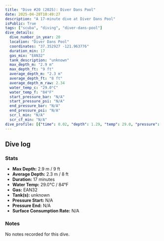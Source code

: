 ```yaml
---
title: "Dive #20 (2025): Diver Dans Pool"
date: 2025-04-28T10:49:27
description: "A 17-minute dive at Diver Dans Pool"
isPublic: True
tags: ["scuba", "diving", "diver-dans-pool"]
dive_details:
  dive_number_in_year: 20
  location: "Diver Dans Pool"
  coordinates: "37.352927 -121.963776"
  duration_min: 17
  gas_mix: "EAN32"
  tank_description: "unknown"
  max_depth_m: "2.9 m"
  max_depth_ft: "9 ft"
  average_depth_m: "2.3 m"
  average_depth_ft: "8 ft"
  average_depth_m_raw: 2.34
  water_temp_c: "29.0°C"
  water_temp_f: "84°F"
  start_pressure_bar: "N/A"
  start_pressure_psi: "N/A"
  end_pressure_bar: "N/A"
  end_pressure_psi: "N/A"
  scr_l_min: "N/A"
  scr_cf_min: "N/A"
dive_profile: [{"time": 0.02, "depth": 1.29, "temp": 29.0, "pressure": null}, {"time": 0.02, "depth": 0.0, "temp": 29.0, "pressure": null}, {"time": 0.03, "depth": 1.46, "temp": 29.0, "pressure": null}, {"time": 0.13, "depth": 1.56, "temp": 29.0, "pressure": null}, {"time": 0.17, "depth": 1.67, "temp": 29.0, "pressure": null}, {"time": 0.2, "depth": 1.91, "temp": 29.0, "pressure": null}, {"time": 0.22, "depth": 2.16, "temp": 29.0, "pressure": null}, {"time": 0.28, "depth": 2.05, "temp": 29.0, "pressure": null}, {"time": 0.33, "depth": 1.95, "temp": 29.0, "pressure": null}, {"time": 0.35, "depth": 1.85, "temp": 29.0, "pressure": null}, {"time": 0.45, "depth": 1.72, "temp": 29.0, "pressure": null}, {"time": 0.47, "depth": 1.51, "temp": 29.0, "pressure": null}, {"time": 0.6, "depth": 1.62, "temp": 29.0, "pressure": null}, {"time": 0.7, "depth": 1.76, "temp": 29.0, "pressure": null}, {"time": 0.85, "depth": 1.64, "temp": 29.0, "pressure": null}, {"time": 0.95, "depth": 1.74, "temp": 29.0, "pressure": null}, {"time": 1.13, "depth": 1.86, "temp": 29.0, "pressure": null}, {"time": 1.25, "depth": 1.99, "temp": 29.0, "pressure": null}, {"time": 1.28, "depth": 2.18, "temp": 29.0, "pressure": null}, {"time": 1.32, "depth": 2.3, "temp": 29.0, "pressure": null}, {"time": 1.35, "depth": 2.5, "temp": 29.0, "pressure": null}, {"time": 1.37, "depth": 2.62, "temp": 29.0, "pressure": null}, {"time": 1.42, "depth": 2.44, "temp": 29.0, "pressure": null}, {"time": 1.45, "depth": 2.54, "temp": 29.0, "pressure": null}, {"time": 1.58, "depth": 2.65, "temp": 29.0, "pressure": null}, {"time": 1.62, "depth": 2.54, "temp": 29.0, "pressure": null}, {"time": 1.75, "depth": 2.42, "temp": 29.0, "pressure": null}, {"time": 1.98, "depth": 2.3, "temp": 29.0, "pressure": null}, {"time": 2.12, "depth": 2.19, "temp": 29.0, "pressure": null}, {"time": 2.2, "depth": 2.07, "temp": 29.0, "pressure": null}, {"time": 2.25, "depth": 2.25, "temp": 29.0, "pressure": null}, {"time": 2.28, "depth": 2.39, "temp": 29.0, "pressure": null}, {"time": 2.38, "depth": 2.5, "temp": 29.0, "pressure": null}, {"time": 2.47, "depth": 2.39, "temp": 29.0, "pressure": null}, {"time": 2.85, "depth": 2.54, "temp": 29.0, "pressure": null}, {"time": 2.9, "depth": 2.44, "temp": 29.0, "pressure": null}, {"time": 2.98, "depth": 2.55, "temp": 29.0, "pressure": null}, {"time": 3.03, "depth": 2.4, "temp": 29.0, "pressure": null}, {"time": 3.12, "depth": 2.6, "temp": 29.0, "pressure": null}, {"time": 3.13, "depth": 2.73, "temp": 29.0, "pressure": null}, {"time": 3.17, "depth": 2.6, "temp": 29.0, "pressure": null}, {"time": 3.22, "depth": 2.42, "temp": 29.0, "pressure": null}, {"time": 3.23, "depth": 2.53, "temp": 29.0, "pressure": null}, {"time": 3.32, "depth": 2.42, "temp": 29.0, "pressure": null}, {"time": 3.38, "depth": 2.58, "temp": 29.0, "pressure": null}, {"time": 3.45, "depth": 2.43, "temp": 29.0, "pressure": null}, {"time": 3.5, "depth": 2.54, "temp": 29.0, "pressure": null}, {"time": 3.62, "depth": 2.66, "temp": 29.0, "pressure": null}, {"time": 3.67, "depth": 2.54, "temp": 29.0, "pressure": null}, {"time": 3.83, "depth": 2.71, "temp": 29.0, "pressure": null}, {"time": 3.87, "depth": 2.81, "temp": 29.0, "pressure": null}, {"time": 3.9, "depth": 2.67, "temp": 29.0, "pressure": null}, {"time": 4.02, "depth": 2.49, "temp": 29.0, "pressure": null}, {"time": 4.07, "depth": 2.6, "temp": 29.0, "pressure": null}, {"time": 4.15, "depth": 2.42, "temp": 29.0, "pressure": null}, {"time": 4.22, "depth": 2.56, "temp": 29.0, "pressure": null}, {"time": 4.38, "depth": 2.68, "temp": 29.0, "pressure": null}, {"time": 4.47, "depth": 2.79, "temp": 29.0, "pressure": null}, {"time": 4.52, "depth": 2.6, "temp": 29.0, "pressure": null}, {"time": 4.67, "depth": 2.45, "temp": 29.0, "pressure": null}, {"time": 4.68, "depth": 2.56, "temp": 29.0, "pressure": null}, {"time": 4.72, "depth": 2.67, "temp": 29.0, "pressure": null}, {"time": 4.82, "depth": 2.79, "temp": 29.0, "pressure": null}, {"time": 4.98, "depth": 2.6, "temp": 29.0, "pressure": null}, {"time": 5.05, "depth": 2.74, "temp": 29.0, "pressure": null}, {"time": 5.1, "depth": 2.63, "temp": 29.0, "pressure": null}, {"time": 5.17, "depth": 2.73, "temp": 29.0, "pressure": null}, {"time": 5.35, "depth": 2.53, "temp": 29.0, "pressure": null}, {"time": 5.5, "depth": 2.68, "temp": 29.0, "pressure": null}, {"time": 5.57, "depth": 2.49, "temp": 29.0, "pressure": null}, {"time": 5.58, "depth": 2.63, "temp": 29.0, "pressure": null}, {"time": 5.62, "depth": 2.75, "temp": 29.0, "pressure": null}, {"time": 5.73, "depth": 2.86, "temp": 29.0, "pressure": null}, {"time": 5.78, "depth": 2.7, "temp": 29.0, "pressure": null}, {"time": 5.82, "depth": 2.6, "temp": 29.0, "pressure": null}, {"time": 5.88, "depth": 2.4, "temp": 29.0, "pressure": null}, {"time": 5.93, "depth": 2.51, "temp": 29.0, "pressure": null}, {"time": 5.97, "depth": 2.65, "temp": 29.0, "pressure": null}, {"time": 6.07, "depth": 2.81, "temp": 29.0, "pressure": null}, {"time": 6.1, "depth": 2.6, "temp": 29.0, "pressure": null}, {"time": 6.13, "depth": 2.72, "temp": 29.0, "pressure": null}, {"time": 6.18, "depth": 2.62, "temp": 29.0, "pressure": null}, {"time": 6.23, "depth": 2.72, "temp": 29.0, "pressure": null}, {"time": 6.25, "depth": 2.83, "temp": 29.0, "pressure": null}, {"time": 6.28, "depth": 2.7, "temp": 29.0, "pressure": null}, {"time": 6.35, "depth": 2.82, "temp": 29.0, "pressure": null}, {"time": 6.38, "depth": 2.7, "temp": 29.0, "pressure": null}, {"time": 6.57, "depth": 2.52, "temp": 29.0, "pressure": null}, {"time": 6.62, "depth": 2.65, "temp": 29.0, "pressure": null}, {"time": 6.67, "depth": 2.51, "temp": 29.0, "pressure": null}, {"time": 6.72, "depth": 2.62, "temp": 29.0, "pressure": null}, {"time": 6.82, "depth": 2.73, "temp": 29.0, "pressure": null}, {"time": 6.9, "depth": 2.63, "temp": 29.0, "pressure": null}, {"time": 7.03, "depth": 2.74, "temp": 29.0, "pressure": null}, {"time": 7.1, "depth": 2.61, "temp": 29.0, "pressure": null}, {"time": 7.22, "depth": 2.78, "temp": 29.0, "pressure": null}, {"time": 7.23, "depth": 2.65, "temp": 29.0, "pressure": null}, {"time": 7.33, "depth": 2.47, "temp": 29.0, "pressure": null}, {"time": 7.35, "depth": 2.67, "temp": 29.0, "pressure": null}, {"time": 7.42, "depth": 2.56, "temp": 29.0, "pressure": null}, {"time": 7.53, "depth": 2.66, "temp": 29.0, "pressure": null}, {"time": 7.65, "depth": 2.8, "temp": 29.0, "pressure": null}, {"time": 7.68, "depth": 2.69, "temp": 29.0, "pressure": null}, {"time": 7.72, "depth": 2.58, "temp": 29.0, "pressure": null}, {"time": 7.75, "depth": 2.77, "temp": 29.0, "pressure": null}, {"time": 7.88, "depth": 2.67, "temp": 29.0, "pressure": null}, {"time": 7.9, "depth": 2.55, "temp": 29.0, "pressure": null}, {"time": 7.93, "depth": 2.69, "temp": 29.0, "pressure": null}, {"time": 7.97, "depth": 2.81, "temp": 29.0, "pressure": null}, {"time": 8.0, "depth": 2.54, "temp": 29.0, "pressure": null}, {"time": 8.13, "depth": 2.68, "temp": 29.0, "pressure": null}, {"time": 8.3, "depth": 2.56, "temp": 29.0, "pressure": null}, {"time": 8.32, "depth": 2.44, "temp": 29.0, "pressure": null}, {"time": 8.37, "depth": 2.62, "temp": 29.0, "pressure": null}, {"time": 8.47, "depth": 2.72, "temp": 29.0, "pressure": null}, {"time": 8.53, "depth": 2.49, "temp": 29.0, "pressure": null}, {"time": 8.55, "depth": 2.59, "temp": 29.0, "pressure": null}, {"time": 8.67, "depth": 2.42, "temp": 29.0, "pressure": null}, {"time": 8.77, "depth": 2.26, "temp": 29.0, "pressure": null}, {"time": 8.78, "depth": 2.16, "temp": 29.0, "pressure": null}, {"time": 8.82, "depth": 2.26, "temp": 29.0, "pressure": null}, {"time": 8.85, "depth": 2.36, "temp": 29.0, "pressure": null}, {"time": 8.9, "depth": 2.48, "temp": 29.0, "pressure": null}, {"time": 8.92, "depth": 2.62, "temp": 29.0, "pressure": null}, {"time": 8.95, "depth": 2.47, "temp": 29.0, "pressure": null}, {"time": 9.0, "depth": 2.62, "temp": 29.0, "pressure": null}, {"time": 9.02, "depth": 2.46, "temp": 29.0, "pressure": null}, {"time": 9.05, "depth": 2.25, "temp": 29.0, "pressure": null}, {"time": 9.08, "depth": 2.44, "temp": 29.0, "pressure": null}, {"time": 9.2, "depth": 2.29, "temp": 29.0, "pressure": null}, {"time": 9.27, "depth": 2.58, "temp": 29.0, "pressure": null}, {"time": 9.28, "depth": 2.71, "temp": 29.0, "pressure": null}, {"time": 9.4, "depth": 2.6, "temp": 29.0, "pressure": null}, {"time": 9.42, "depth": 2.49, "temp": 29.0, "pressure": null}, {"time": 9.5, "depth": 2.31, "temp": 29.0, "pressure": null}, {"time": 9.68, "depth": 2.42, "temp": 29.0, "pressure": null}, {"time": 9.72, "depth": 2.59, "temp": 29.0, "pressure": null}, {"time": 9.88, "depth": 2.4, "temp": 29.0, "pressure": null}, {"time": 9.92, "depth": 2.52, "temp": 29.0, "pressure": null}, {"time": 9.93, "depth": 2.66, "temp": 29.0, "pressure": null}, {"time": 10.07, "depth": 2.79, "temp": 29.0, "pressure": null}, {"time": 10.12, "depth": 2.65, "temp": 29.0, "pressure": null}, {"time": 10.13, "depth": 2.82, "temp": 29.0, "pressure": null}, {"time": 10.2, "depth": 2.67, "temp": 29.0, "pressure": null}, {"time": 10.27, "depth": 2.79, "temp": 29.0, "pressure": null}, {"time": 10.33, "depth": 2.69, "temp": 29.0, "pressure": null}, {"time": 10.43, "depth": 2.58, "temp": 29.0, "pressure": null}, {"time": 10.58, "depth": 2.7, "temp": 29.0, "pressure": null}, {"time": 10.6, "depth": 2.82, "temp": 29.0, "pressure": null}, {"time": 10.65, "depth": 2.7, "temp": 29.0, "pressure": null}, {"time": 10.93, "depth": 2.58, "temp": 29.0, "pressure": null}, {"time": 11.05, "depth": 2.74, "temp": 29.0, "pressure": null}, {"time": 11.2, "depth": 2.54, "temp": 29.0, "pressure": null}, {"time": 11.27, "depth": 2.64, "temp": 29.0, "pressure": null}, {"time": 11.4, "depth": 2.52, "temp": 29.0, "pressure": null}, {"time": 11.43, "depth": 2.69, "temp": 29.0, "pressure": null}, {"time": 11.58, "depth": 2.79, "temp": 29.0, "pressure": null}, {"time": 11.65, "depth": 2.64, "temp": 29.0, "pressure": null}, {"time": 11.87, "depth": 2.77, "temp": 29.0, "pressure": null}, {"time": 11.88, "depth": 2.89, "temp": 29.0, "pressure": null}, {"time": 11.92, "depth": 2.78, "temp": 29.0, "pressure": null}, {"time": 11.97, "depth": 2.65, "temp": 29.0, "pressure": null}, {"time": 12.0, "depth": 2.76, "temp": 29.0, "pressure": null}, {"time": 12.13, "depth": 2.53, "temp": 29.0, "pressure": null}, {"time": 12.18, "depth": 2.63, "temp": 29.0, "pressure": null}, {"time": 12.28, "depth": 2.76, "temp": 29.0, "pressure": null}, {"time": 12.5, "depth": 2.65, "temp": 29.0, "pressure": null}, {"time": 12.67, "depth": 2.5, "temp": 29.0, "pressure": null}, {"time": 12.7, "depth": 2.39, "temp": 29.0, "pressure": null}, {"time": 12.75, "depth": 2.59, "temp": 29.0, "pressure": null}, {"time": 12.8, "depth": 2.49, "temp": 29.0, "pressure": null}, {"time": 12.87, "depth": 2.59, "temp": 29.0, "pressure": null}, {"time": 12.97, "depth": 2.73, "temp": 29.0, "pressure": null}, {"time": 13.08, "depth": 2.63, "temp": 29.0, "pressure": null}, {"time": 13.12, "depth": 2.53, "temp": 29.0, "pressure": null}, {"time": 13.25, "depth": 2.65, "temp": 29.0, "pressure": null}, {"time": 13.27, "depth": 2.77, "temp": 29.0, "pressure": null}, {"time": 13.32, "depth": 2.62, "temp": 29.0, "pressure": null}, {"time": 13.35, "depth": 2.81, "temp": 29.0, "pressure": null}, {"time": 13.42, "depth": 2.68, "temp": 29.0, "pressure": null}, {"time": 13.43, "depth": 2.55, "temp": 29.0, "pressure": null}, {"time": 13.47, "depth": 2.65, "temp": 29.0, "pressure": null}, {"time": 13.68, "depth": 2.79, "temp": 29.0, "pressure": null}, {"time": 13.82, "depth": 2.65, "temp": 29.0, "pressure": null}, {"time": 13.97, "depth": 2.76, "temp": 29.0, "pressure": null}, {"time": 14.13, "depth": 2.62, "temp": 29.0, "pressure": null}, {"time": 14.17, "depth": 2.77, "temp": 29.0, "pressure": null}, {"time": 14.2, "depth": 2.67, "temp": 29.0, "pressure": null}, {"time": 14.3, "depth": 2.79, "temp": 29.0, "pressure": null}, {"time": 14.45, "depth": 2.67, "temp": 29.0, "pressure": null}, {"time": 14.48, "depth": 2.79, "temp": 29.0, "pressure": null}, {"time": 14.55, "depth": 2.62, "temp": 29.0, "pressure": null}, {"time": 14.7, "depth": 2.75, "temp": 29.0, "pressure": null}, {"time": 14.87, "depth": 2.6, "temp": 29.0, "pressure": null}, {"time": 14.97, "depth": 2.71, "temp": 29.0, "pressure": null}, {"time": 15.28, "depth": 2.61, "temp": 29.0, "pressure": null}, {"time": 15.32, "depth": 2.77, "temp": 29.0, "pressure": null}, {"time": 15.37, "depth": 2.65, "temp": 29.0, "pressure": null}, {"time": 15.43, "depth": 2.76, "temp": 29.0, "pressure": null}, {"time": 15.5, "depth": 2.63, "temp": 29.0, "pressure": null}, {"time": 15.52, "depth": 2.49, "temp": 29.0, "pressure": null}, {"time": 15.57, "depth": 2.62, "temp": 29.0, "pressure": null}, {"time": 15.67, "depth": 2.76, "temp": 29.0, "pressure": null}, {"time": 15.82, "depth": 2.65, "temp": 29.0, "pressure": null}, {"time": 15.92, "depth": 2.36, "temp": 29.0, "pressure": null}, {"time": 16.07, "depth": 2.25, "temp": 29.0, "pressure": null}, {"time": 16.1, "depth": 2.11, "temp": 29.0, "pressure": null}, {"time": 16.17, "depth": 1.96, "temp": 29.0, "pressure": null}, {"time": 16.2, "depth": 1.84, "temp": 29.0, "pressure": null}, {"time": 16.32, "depth": 1.61, "temp": 29.0, "pressure": null}, {"time": 16.33, "depth": 1.46, "temp": 29.0, "pressure": null}, {"time": 16.42, "depth": 1.34, "temp": 29.0, "pressure": null}, {"time": 16.45, "depth": 1.22, "temp": 29.0, "pressure": null}, {"time": 16.55, "depth": 1.09, "temp": 29.0, "pressure": null}, {"time": 16.85, "depth": 1.19, "temp": 29.0, "pressure": null}, {"time": 16.92, "depth": 1.06, "temp": 29.0, "pressure": null}, {"time": 16.93, "depth": 0.91, "temp": 29.0, "pressure": null}, {"time": 16.95, "depth": 0.77, "temp": 29.0, "pressure": null}]
---
```



## Dive log

<DiveChart frontmatter={frontmatter} />

### Stats
- **Max Depth:** 2.9 m / 9 ft
- **Average Depth:** 2.3 m / 8 ft
- **Duration:** 17 minutes
- **Water Temp:** 29.0°C / 84°F
- **Gas:** EAN32
- **Tank(s):** unknown
- **Pressure Start:** N/A
- **Pressure End:** N/A
- **Surface Consumption Rate:** N/A

### Notes
No notes recorded for this dive.
